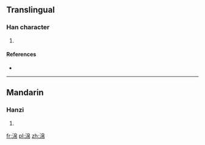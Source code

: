 ==Translingual==

===Han character===
{{Han char|rn=85|rad=水|as=08|sn=11|four=|canj=EHAB}}

# {{defn|Han|sort=水08}}

====References====
* {{Han ref|kx=0633.100|dkj=17708|hdz=31652.060|uh=6DFF|ud=28159}}

----

==Mandarin==

===Hanzi===
{{cmn-hanzi|pin=[[mì]] ([[mi4]])|wg=mi<sup>4</sup>}}

# {{defn|lang=cmn|sort=水08}}

[[fr:淿]]
[[pl:淿]]
[[zh:淿]]